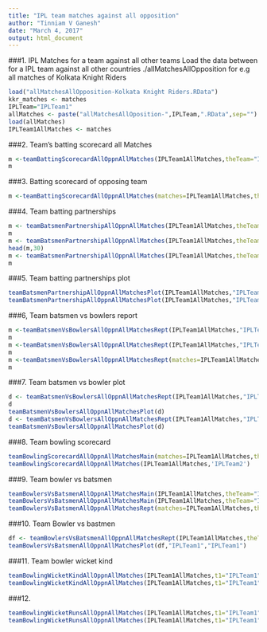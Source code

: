 ```yaml
---
title: "IPL team matches against all opposition"
author: "Tinniam V Ganesh"
date: "March 4, 2017"
output: html_document
---
```


###1. IPL Matches for a team against all other teams 
Load  the data between for a IPL team against all other countries ./allMatchesAllOpposition for 
e.g all matches of Kolkata Knight Riders
```r
load("allMatchesAllOpposition-Kolkata Knight Riders.RData")
kkr_matches <- matches
IPLTeam="IPLTeam1"
allMatches <- paste("allMatchesAllOposition-",IPLTeam,".RData",sep="")
load(allMatches)
IPLTeam1AllMatches <- matches

```

###2. Team's batting scorecard all Matches
```r
m <-teamBattingScorecardAllOppnAllMatches(IPLTeam1AllMatches,theTeam="IPLTeam1")
m
```

###3. Batting scorecard of opposing team
```r
m <-teamBattingScorecardAllOppnAllMatches(matches=IPLTeam1AllMatches,theTeam="IPLTeam2")
```

###4. Team batting partnerships
```r
m <- teamBatsmenPartnershipAllOppnAllMatches(IPLTeam1AllMatches,theTeam="IPLTeam1")
m
m <- teamBatsmenPartnershipAllOppnAllMatches(IPLTeam1AllMatches,theTeam='IPLTeam1',report="detailed")
head(m,30)
m <- teamBatsmenPartnershipAllOppnAllMatches(IPLTeam1AllMatches,theTeam='IPLTeam1',report="summary")
m
```

###5. Team batting partnerships plot
```r
teamBatsmenPartnershipAllOppnAllMatchesPlot(IPLTeam1AllMatches,"IPLTeam1",main="IPLTeam1")
teamBatsmenPartnershipAllOppnAllMatchesPlot(IPLTeam1AllMatches,"IPLTeam1",main="IPLTeam2")
```

###6, Team batsmen vs bowlers report
```r
m <-teamBatsmenVsBowlersAllOppnAllMatchesRept(IPLTeam1AllMatches,"IPLTeam1",rank=0)
m
m <-teamBatsmenVsBowlersAllOppnAllMatchesRept(IPLTeam1AllMatches,"IPLTeam1",rank=1,dispRows=30)
m
m <-teamBatsmenVsBowlersAllOppnAllMatchesRept(matches=IPLTeam1AllMatches,theTeam="IPLTeam2",rank=1,dispRows=25)
m
```

###7. Team batsmen vs bowler plot
```r
d <- teamBatsmenVsBowlersAllOppnAllMatchesRept(IPLTeam1AllMatches,"IPLTeam1",rank=1,dispRows=50)
d
teamBatsmenVsBowlersAllOppnAllMatchesPlot(d)
d <- teamBatsmenVsBowlersAllOppnAllMatchesRept(IPLTeam1AllMatches,"IPLTeam1",rank=2,dispRows=50)
teamBatsmenVsBowlersAllOppnAllMatchesPlot(d)
```

###8. Team bowling scorecard
```r
teamBowlingScorecardAllOppnAllMatchesMain(matches=IPLTeam1AllMatches,theTeam="IPLTeam1")
teamBowlingScorecardAllOppnAllMatches(IPLTeam1AllMatches,'IPLTeam2')
```

###9. Team bowler vs batsmen
```r
teamBowlersVsBatsmenAllOppnAllMatchesMain(IPLTeam1AllMatches,theTeam="IPLTeam1",rank=0)
teamBowlersVsBatsmenAllOppnAllMatchesMain(IPLTeam1AllMatches,theTeam="IPLTeam1",rank=2)
teamBowlersVsBatsmenAllOppnAllMatchesRept(matches=IPLTeam1AllMatches,theTeam="IPLTeam1",rank=0)
```

###10. Team Bowler vs bastmen
```r
df <- teamBowlersVsBatsmenAllOppnAllMatchesRept(IPLTeam1AllMatches,theTeam="IPLTeam1",rank=1)
teamBowlersVsBatsmenAllOppnAllMatchesPlot(df,"IPLTeam1","IPLTeam1")
```

###11. Team bowler wicket kind
```r
teamBowlingWicketKindAllOppnAllMatches(IPLTeam1AllMatches,t1="IPLTeam1",t2="All")
teamBowlingWicketKindAllOppnAllMatches(IPLTeam1AllMatches,t1="IPLTeam1",t2="IPLTeam2")

```

###12. 
```r
teamBowlingWicketRunsAllOppnAllMatches(IPLTeam1AllMatches,t1="IPLTeam1",t2="All",plot=TRUE)
teamBowlingWicketRunsAllOppnAllMatches(IPLTeam1AllMatches,t1="IPLTeam1",t2="IPLTeam2",plot=TRUE)
```

